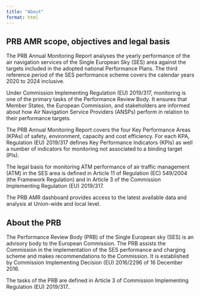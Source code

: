 ```yaml
---
title: "About"
format: html
---
```


## PRB AMR scope, objectives and legal basis

The PRB Annual Monitoring Report analyses the yearly performance of the air navigation services of the Single European Sky (SES) area against the targets included in the adopted national Performance Plans. The third reference period of the SES performance scheme covers the calendar years 2020 to 2024 inclusive.

Under Commission Implementing Regulation (EU) 2019/317, monitoring is one of the primary tasks of the Performance Review Body. It ensures that Member States, the European Commission, and stakeholders are informed about how Air Navigation Service Providers (ANSPs) perform in relation to their performance targets.

The PRB Annual Monitoring Report covers the four Key Performance Areas (KPAs) of safety, environment, capacity and cost efficiency. For each KPA, Regulation (EU) 2019/317 defines Key Performance Indicators (KPIs) as well a number of indicators for monitoring not associated to a binding target (PIs).

The legal basis for monitoring ATM performance of air traffic management (ATM) in the SES area is defined in Article 11 of Regulation (EC) 549/2004 (the Framework Regulation) and in Article 3 of the Commission Implementing Regulation (EU) 2019/317.

The PRB AMR dashboard provides access to the latest available data and analysis at Union-wide and local level.

## About the PRB

The Performance Review Body (PRB) of the Single European sky (SES) is an advisory body to the European Commission. The PRB assists the Commission in the implementation of the SES performance and charging scheme and makes recommendations to the Commission. It is established by Commission Implementing Decision (EU) 2016/2296 of 16 December 2016.

The tasks of the PRB are defined in Article 3 of Commission Implementing Regulation (EU) 2019/317..
